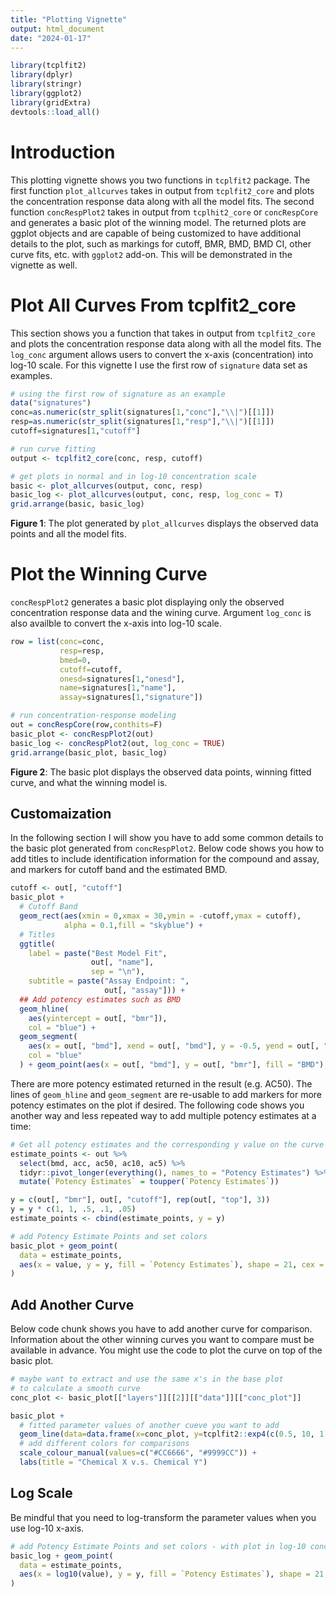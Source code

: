 ```yaml
---
title: "Plotting Vignette"
output: html_document
date: "2024-01-17"
---
```


```r
library(tcplfit2)
library(dplyr)
library(stringr)
library(ggplot2)
library(gridExtra)
devtools::load_all()
```

# Introduction
This plotting vignette shows you two functions in `tcplfit2` package. The first function `plot_allcurves` takes in output from `tcplfit2_core` and plots the concentration response data along with all the model fits. The second function `concRespPlot2` takes in output from `tcplhit2_core` or `concRespCore` and generates a basic plot of the winning model. The returned plots are ggplot objects and are capable of being customized to have additional details to the plot, such as markings for cutoff, BMR, BMD, BMD CI, other curve fits, etc. with `ggplot2` add-on. This will be demonstrated in the vignette as well. 

# Plot All Curves From tcplfit2_core
This section shows you a function that takes in output from `tcplfit2_core` and plots the concentration response data along with all the model fits. The `log_conc` argument allows users to convert the x-axis (concentration) into log-10 scale. 
For this vignette I use the first row of `signature` data set as examples. 
```r
# using the first row of signature as an example 
data("signatures")
conc=as.numeric(str_split(signatures[1,"conc"],"\\|")[[1]])
resp=as.numeric(str_split(signatures[1,"resp"],"\\|")[[1]])
cutoff=signatures[1,"cutoff"]

# run curve fitting
output <- tcplfit2_core(conc, resp, cutoff)

# get plots in normal and in log-10 concentration scale
basic <- plot_allcurves(output, conc, resp)
basic_log <- plot_allcurves(output, conc, resp, log_conc = T)
grid.arrange(basic, basic_log)
```

**Figure 1**: The plot generated by `plot_allcurves` displays the observed data points and all the model fits.

# Plot the Winning Curve
`concRespPlot2` generates a basic plot displaying only the observed concentration response data and the wining curve. Argument `log_conc` is also availble to convert the x-axis into log-10 scale. 
```r
row = list(conc=conc,
           resp=resp,
           bmed=0,
           cutoff=cutoff,
           onesd=signatures[1,"onesd"],
           name=signatures[1,"name"],
           assay=signatures[1,"signature"])

# run concentration-response modeling 
out = concRespCore(row,conthits=F)
basic_plot <- concRespPlot2(out)
basic_log <- concRespPlot2(out, log_conc = TRUE)
grid.arrange(basic_plot, basic_log)
```

**Figure 2**: The basic plot displays the observed data points, winning fitted curve, and what the winning model is.

## Customaization
In the following section I will show you have to add some common details to the basic plot generated from `concRespPlot2`. Below code shows you how to add titles to include identification information for the compound and assay, and markers for cutoff band and the estimated BMD.
```r
cutoff <- out[, "cutoff"]
basic_plot + 
  # Cutoff Band
  geom_rect(aes(xmin = 0,xmax = 30,ymin = -cutoff,ymax = cutoff),
            alpha = 0.1,fill = "skyblue") +
  # Titles
  ggtitle(
    label = paste("Best Model Fit",
                  out[, "name"],
                  sep = "\n"),
    subtitle = paste("Assay Endpoint: ",
                     out[, "assay"])) +
  ## Add potency estimates such as BMD
  geom_hline(
    aes(yintercept = out[, "bmr"]),
    col = "blue") +
  geom_segment(
    aes(x = out[, "bmd"], xend = out[, "bmd"], y = -0.5, yend = out[, "bmr"]),
    col = "blue"
  ) + geom_point(aes(x = out[, "bmd"], y = out[, "bmr"], fill = "BMD"), shape = 21, cex = 2.5)
```

There are more potency estimated returned in the result (e.g. AC50). The lines of `geom_hline` and `geom_segment` are re-usable to add markers for more potency estimates on the plot if desired. The following code shows you another way and less repeated way to add multiple potency estimates at a time:
```r
# Get all potency estimates and the corresponding y value on the curve
estimate_points <- out %>%
  select(bmd, acc, ac50, ac10, ac5) %>%
  tidyr::pivot_longer(everything(), names_to = "Potency Estimates") %>%
  mutate(`Potency Estimates` = toupper(`Potency Estimates`)) 

y = c(out[, "bmr"], out[, "cutoff"], rep(out[, "top"], 3))
y = y * c(1, 1, .5, .1, .05)
estimate_points <- cbind(estimate_points, y = y)

# add Potency Estimate Points and set colors
basic_plot + geom_point(
  data = estimate_points,
  aes(x = value, y = y, fill = `Potency Estimates`), shape = 21, cex = 2.5
)
```

## Add Another Curve
Below code chunk shows you have to add another curve for comparison. Information about the other winning curves you want to compare must be available in advance. You might use the code to plot the curve on top of the basic plot.  

```r
# maybe want to extract and use the same x's in the base plot 
# to calculate a smooth curve 
conc_plot <- basic_plot[["layers"]][[2]][["data"]][["conc_plot"]]

basic_plot +
  # fitted parameter values of another cueve you want to add
  geom_line(data=data.frame(x=conc_plot, y=tcplfit2::exp4(c(0.5, 10, 1.2), conc_plot)), aes(x,y,color = "exp5"))+
  # add different colors for comparisons 
  scale_colour_manual(values=c("#CC6666", "#9999CC")) +
  labs(title = "Chemical X v.s. Chemical Y")
```

## Log Scale
Be mindful that you need to log-transform the parameter values when you use log-10 x-axis.
```r
# add Potency Estimate Points and set colors - with plot in log-10 concentration
basic_log + geom_point(
  data = estimate_points,
  aes(x = log10(value), y = y, fill = `Potency Estimates`), shape = 21, cex = 2.5
)
```







